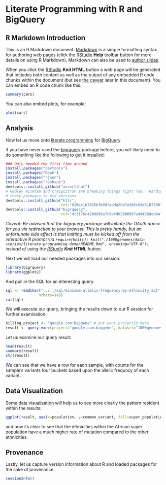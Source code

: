 <!-- R Markdown Documentation, DO NOT EDIT THE PLAIN MARKDOWN VERSION OF THIS FILE -->

<!-- Copyright 2014 Google Inc. All rights reserved. -->

<!-- Licensed under the Apache License, Version 2.0 (the "License"); -->
<!-- you may not use this file except in compliance with the License. -->
<!-- You may obtain a copy of the License at -->

<!--     http://www.apache.org/licenses/LICENSE-2.0 -->

<!-- Unless required by applicable law or agreed to in writing, software -->
<!-- distributed under the License is distributed on an "AS IS" BASIS, -->
<!-- WITHOUT WARRANTIES OR CONDITIONS OF ANY KIND, either express or implied. -->
<!-- See the License for the specific language governing permissions and -->
<!-- limitations under the License. -->

Literate Programming with R and BigQuery
========================================================

R Markdown Introduction
-------------------------

This is an R Markdown document. [Markdown](http://daringfireball.net/projects/markdown/syntax) is a simple formatting syntax for authoring web pages (click the [RStudio](http://www.rstudio.com/) **Help** toolbar button for more details on using R Markdown).  Markdown can also be used to [author slides](http://www.rstudio.com/ide/docs/presentations/overview).

When you click the [RStudio](http://www.rstudio.com/) **Knit HTML** button a web page will be generated that includes both content as well as the output of any embedded R code chunks within the document (but see [the caveat](#caveat) later in this document).  You can embed an R code chunk like this:

```r
summary(cars)
```

You can also embed plots, for example:

```r
plot(cars)
```

Analysis
--------------

Now let us move onto [literate programming](http://en.wikipedia.org/wiki/Literate_programming) for [BigQuery](https://developers.google.com/bigquery/).  

If you have never used the [bigrquery](https://github.com/hadley/bigrquery) package before, you will likely need to do something like the following to get it installed:

```r
### Only needed the first time around
install.packages("devtools")
install.packages("Rook")
install.packages("rjson")
install.packages("reshape")
devtools::install_github("assertthat")
# Hadley Wickham and craigcitro@ are breaking things right now.  Hardcode
# these packages to old versions.
devtools::install_github("httr", 
                         ref="018ec103825bfb98fadda2bb7a386c63d6107708")
devtools::install_github("bigrquery", 
                         ref="dc3176c42b9d9ba7c9efd92600087a99486dab64")
```

<a id="caveat">_Caveat: Be advised that the bigrquery package will initiate the OAuth dance for you via redirection to your browser.  This is pretty handy, but an unfortunate side effect is that knitting must be kicked off from the interactive R prompt via `require(knitr); knit("./1000genomes/data-stories/literate-programming-demo/README.Rmd", encoding="UTF-8");` instead of using the [RStudio](http://www.rstudio.com/) **Knit HTML** button._</a>

Next we will load our needed packages into our session:
```r
library(bigrquery)
library(ggplot2)
```

And pull in the SQL for an interesting query:
```r
sql <- readChar("../../sql/minimum-allelic-frequency-by-ethnicity.sql",
               nchars=1e6)
cat(sql)
```

We will execute our query, bringing the results down to our R session for further examination:
```r
billing_project <- "google.com:biggene" # put your projectID here
result <- query_exec(project="google.com:biggene", dataset="1000genomes", query=sql, billing=billing_project)
```

Let us examine our query result:
```r
head(result)
summary(result)
str(result)
```
We can see that we have a row for each sample, with counts for the sample's variants four buckets based upon the allelic frequncy of each variant.


Data Visualization
-------------------
Some data visualization will help us to see more clearly the pattern resident within the results:
```r
ggplot(result, aes(x=population, y=common_variant, fill=super_population)) + geom_boxplot() + ylab("Count of common variants per sample") + ggtitle("Common Variants (Minimum Allelic Frequency 5%)")
```
and now its clear to see that the ethnicities within the African super population have a much higher rate of mutation compared to the other ethnicities.


Provenance
-------------------
Lastly, let us capture version information about R and loaded packages for the sake of provenance.
```r
sessionInfo()
```
